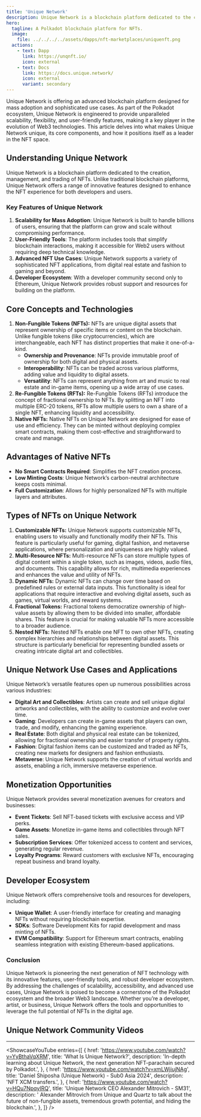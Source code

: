 ```yaml
---
title: 'Unique Network'
description: Unique Network is a blockchain platform dedicated to the creation, management, and trading of NFTs.
hero:
  tagline: A Polkadot blockchain platform for NFTs.
  image: 
    file: ../../../../assets/dapps/nft-marketplaces/uniquenft.png
  actions:
    - text: Dapp
      link: https://unqnft.io/
      icon: external
    - text: Docs
      link: https://docs.unique.network/
      icon: external
      variant: secondary
---
```



Unique Network is offering an advanced blockchain platform designed for mass adoption and sophisticated use cases. As part of the Polkadot ecosystem, Unique Network is engineered to provide unparalleled scalability, flexibility, and user-friendly features, making it a key player in the evolution of Web3 technologies. This article delves into what makes Unique Network unique, its core components, and how it positions itself as a leader in the NFT space.

## Understanding Unique Network
Unique Network is a blockchain platform dedicated to the creation, management, and trading of NFTs. Unlike traditional blockchain platforms, Unique Network offers a range of innovative features designed to enhance the NFT experience for both developers and users.

### Key Features of Unique Network
1. **Scalability for Mass Adoption**: Unique Network is built to handle billions of users, ensuring that the platform can grow and scale without compromising performance.
2. **User-Friendly Tools**: The platform includes tools that simplify blockchain interactions, making it accessible for Web2 users without requiring deep technical knowledge.
3. **Advanced NFT Use Cases**: Unique Network supports a variety of sophisticated NFT applications, from digital real estate and fashion to gaming and beyond.
4. **Developer Ecosystem**: With a developer community second only to Ethereum, Unique Network provides robust support and resources for building on the platform.

## Core Concepts and Technologies
1. **Non-Fungible Tokens (NFTs):** NFTs are unique digital assets that represent ownership of specific items or content on the blockchain. Unlike fungible tokens (like cryptocurrencies), which are interchangeable, each NFT has distinct properties that make it one-of-a-kind.
    - **Ownership and Provenance**: NFTs provide immutable proof of ownership for both digital and physical assets.
    - **Interoperability**: NFTs can be traded across various platforms, adding value and liquidity to digital assets.
    - **Versatility**: NFTs can represent anything from art and music to real estate and in-game items, opening up a wide array of use cases.
2. **Re-Fungible Tokens (RFTs):** Re-Fungible Tokens (RFTs) introduce the concept of fractional ownership to NFTs. By splitting an NFT into multiple ERC-20 tokens, RFTs allow multiple users to own a share of a single NFT, enhancing liquidity and accessibility.
3. **Native NFTs:** Native NFTs on Unique Network are designed for ease of use and efficiency. They can be minted without deploying complex smart contracts, making them cost-effective and straightforward to create and manage.

## Advantages of Native NFTs
- **No Smart Contracts Required**: Simplifies the NFT creation process.
- **Low Minting Costs**: Unique Network’s carbon-neutral architecture keeps costs minimal.
- **Full Customization**: Allows for highly personalized NFTs with multiple layers and attributes.

## Types of NFTs on Unique Network
1. **Customizable NFTs:** Unique Network supports customizable NFTs, enabling users to visually and functionally modify their NFTs. This feature is particularly useful for gaming, digital fashion, and metaverse applications, where personalization and uniqueness are highly valued.
2. **Multi-Resource NFTs:** Multi-resource NFTs can store multiple types of digital content within a single token, such as images, videos, audio files, and documents. This capability allows for rich, multimedia experiences and enhances the value and utility of NFTs.
3. **Dynamic NFTs:** Dynamic NFTs can change over time based on predefined rules or external data inputs. This functionality is ideal for applications that require interactive and evolving digital assets, such as games, virtual worlds, and reward systems.
4. **Fractional Tokens:** Fractional tokens democratize ownership of high-value assets by allowing them to be divided into smaller, affordable shares. This feature is crucial for making valuable NFTs more accessible to a broader audience.
5. **Nested NFTs:** Nested NFTs enable one NFT to own other NFTs, creating complex hierarchies and relationships between digital assets. This structure is particularly beneficial for representing bundled assets or creating intricate digital art and collectibles.

## Unique Network Use Cases and Applications
Unique Network’s versatile features open up numerous possibilities across various industries:
- **Digital Art and Collectibles**: Artists can create and sell unique digital artworks and collectibles, with the ability to customize and evolve over time.
- **Gaming**: Developers can create in-game assets that players can own, trade, and modify, enhancing the gaming experience.
- **Real Estate**: Both digital and physical real estate can be tokenized, allowing for fractional ownership and easier transfer of property rights.
- **Fashion**: Digital fashion items can be customized and traded as NFTs, creating new markets for designers and fashion enthusiasts.
- **Metaverse**: Unique Network supports the creation of virtual worlds and assets, enabling a rich, immersive metaverse experience.

## Monetization Opportunities
Unique Network provides several monetization avenues for creators and businesses:
- **Event Tickets**: Sell NFT-based tickets with exclusive access and VIP perks.
- **Game Assets**: Monetize in-game items and collectibles through NFT sales.
- **Subscription Services**: Offer tokenized access to content and services, generating regular revenue.
- **Loyalty Programs**: Reward customers with exclusive NFTs, encouraging repeat business and brand loyalty.

## Developer Ecosystem
Unique Network offers comprehensive tools and resources for developers, including:
- **Unique Wallet**: A user-friendly interface for creating and managing NFTs without requiring blockchain expertise.
- **SDKs**: Software Development Kits for rapid development and mass minting of NFTs.
- **EVM Compatibility**: Support for Ethereum smart contracts, enabling seamless integration with existing Ethereum-based applications.

### Conclusion
Unique Network is pioneering the next generation of NFT technology with its innovative features, user-friendly tools, and robust developer ecosystem. By addressing the challenges of scalability, accessibility, and advanced use cases, Unique Network is poised to become a cornerstone of the Polkadot ecosystem and the broader Web3 landscape. Whether you’re a developer, artist, or business, Unique Network offers the tools and opportunities to leverage the full potential of NFTs in the digital age.

## Unique Network Community Videos
------------
<ShowcaseYouTube
  entries={[
    {
        href: 'https://www.youtube.com/watch?v=YyBthaVqXRM',
      title: 'What Is Unique Network?',
        description: 'In-depth learning about Unique Network, the next generation NFT-parachain secured by Polkadot.',
    },
        {
        href: 'https://www.youtube.com/watch?v=xmLWjiujNAg',
      title: 'Daniel Shiposha (Unique Network) - Sub0 Asia 2024',
        description: 'NFT XCM transfers.',
    },
        {
        href: 'https://www.youtube.com/watch?v=HQu7NpqyIRQ',
      title: 'Unique Network CEO Alexander Mitrovich - SM31',
        description: ' Alexander Mitrovich from Unique and Quartz to talk about the future of non-fungible assets, tremendous growth potential, and hiding the blockchain.',
    },
  ]} />
